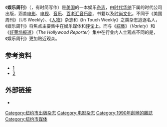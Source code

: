 {{noteTA
|T=zh-hant:娛樂週刊; zh-hans:娱乐周刊;
|G1=Show
|1=zh-hant:娛樂週刊; zh-hans:娱乐周刊;
|2=zh-hant:週刊; zh-hans:周刊;
}}

{{Infobox Magazine
| title              = 娱乐周刊<br />''Entertainment Weekly''
| image_file         = EWLogo.png

| image_size         = 150px
| image_caption      = 
| editor             = Jess Cagle
| editor_title       = Managing Editor
| previous editor    =
| staff_writer       =
| frequency          = 周刊
| paid_circulation   = 
| unpaid_circulation = 
| total_circulation  = 
| circulation_year   =
| category           = 娱乐
| company            = [[时代华纳|时代华纳]]下属的时代公司（Time Inc.）
| publisher          = <!--this label is for individual, not company-->
| firstdate          = 1990年2月16日
| country            = [[美国|美国]]
| based              = [[纽约州|纽约州]], [[纽约市|纽约市]]
| language           = [[英语|英语]]
| website            = [http://www.ew.com/ew/ ew.com]
| issn               = 1049-0434
}}
《'''娱乐周刊'''》（{{lang-en|''Entertainment Weekly''}}，有时简写作{{lang|en|''EW''}}）是[[美国|美国]]的一本娱乐[[杂志|杂志]]，由[[时代华纳|时代华纳]]下属的时代公司出版，涵盖[[电影|电影]]、[[电视|电视]]、[[音乐|音乐]]、[[百老汇音乐剧|百老汇音乐剧]]、书籍以及[[时尚文化|时尚文化]]。不同于《美国周刊》（US Weekly）、《[[人物_(雜誌)|人物]]》杂志和《In Touch Weekly》之类杂志追逐名人，《娱乐周刊》将焦点主要集中在娱乐媒体和[[评论|评论]]上。而与《[[综艺_(杂志)|綜藝]]》（''Variety''）和《[[好莱坞报道|好莱坞报道]]》（''The Hollywood Reporter''）集中在行业内人士观点不同的是，《娱乐周刊》更加贴近观众。

== 参考资料 ==
* [https://web.archive.org/web/20091208060127/http://www.qkankan.com/north-america/america/medium/200804/848.html]
* [http://www.foliomag.com/2008/cyndi-stivers-named-managing-editor-ew-com]{{WebCite|url=https://www.webcitation.org/68xyQ6UGv?url=http://www.foliomag.com/2008/cyndi-stivers-named-managing-editor-ew-com |date=20120707001517 |dateformat=iso }}

== 外部链接 ==
* {{official|http://www.ew.com/ ew.com}}

{{Entertain-stub}}

[[Category:纽约市出版杂志|Category:纽约市出版杂志]]
[[Category:电影杂志|Category:电影杂志]]
[[Category:1990年創辦的雜誌|Category:1990年創辦的雜誌]]
[[Category:纽约市媒体|Category:纽约市媒体]]